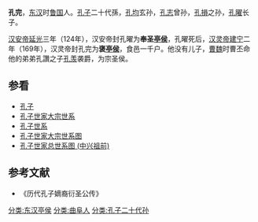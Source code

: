 '''孔完'''，[[东汉|东汉]]时[[鲁国_(汉朝)|鲁国]]人。[[孔子|孔子]]二十代孫，[[孔均|孔均]]玄孙，[[孔志|孔志]]曾孙，[[孔損|孔損]]之孙，[[孔曜|孔曜]]长子。
         
[[汉安帝|汉安帝]][[延光|延光]]三年（124年），汉安帝封孔曜为'''奉圣[[亭侯|亭侯]]'''，孔曜死后，[[汉灵帝|汉灵帝]][[建宁_(东汉)|建宁]]二年（169年），汉灵帝封孔完为'''褒[[亭侯|亭侯]]'''，食邑一千户。他没有儿子，[[曹魏|曹魏]]时曹丕命他的弟弟孔讚之子[[孔羡|孔羡]]袭爵，为宗圣侯。
==参看==
*[[孔子|孔子]]
*[[孔子世家大宗世系|孔子世家大宗世系]]
*[[孔子世系|孔子世系]]
*[[孔子世家大宗世系图|孔子世家大宗世系图]]
*[[孔子世家总世系图_(中兴祖前)|孔子世家总世系图 (中兴祖前)]]
==参考文献==
*《历代孔子嫡裔衍圣公传》
{{reflist}}
{{衍圣公}}
[[分类:东汉亭侯|分类:东汉亭侯]]
[[分类:曲阜人|分类:曲阜人]]
[[分类:孔子二十代孙|分类:孔子二十代孙]]